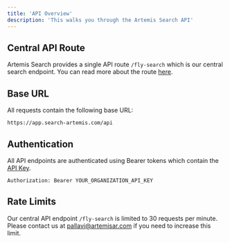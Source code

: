 ```yaml
---
title: 'API Overview'
description: 'This walks you through the Artemis Search API'
---
```


## Central API Route

Artemis Search provides a single API route `/fly-search` which is our central search endpoint. You can read more about the route [here](/settings/api-keys). 

## Base URL

All requests contain the following base URL:
```
https://app.search-artemis.com/api
```

## Authentication

All API endpoints are authenticated using Bearer tokens which contain the [API Key](/settings/api-keys).

```
Authorization: Bearer YOUR_ORGANIZATION_API_KEY
```

## Rate Limits

Our central API endpoint `/fly-search` is limited to 30 requests per minute. Please contact us at pallavi@artemisar.com if you need to increase this limit.
